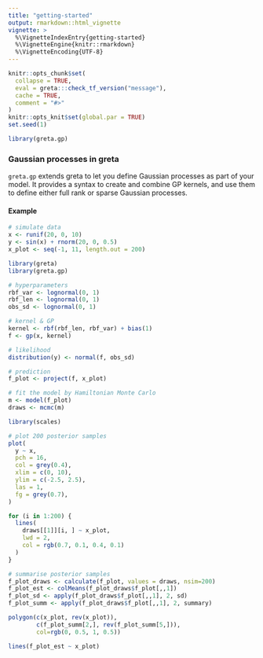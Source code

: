 ```yaml
---
title: "getting-started"
output: rmarkdown::html_vignette
vignette: >
  %\VignetteIndexEntry{getting-started}
  %\VignetteEngine{knitr::rmarkdown}
  %\VignetteEncoding{UTF-8}
---
```


```r
knitr::opts_chunk$set(
  collapse = TRUE,
  eval = greta:::check_tf_version("message"),
  cache = TRUE,
  comment = "#>"
)
knitr::opts_knit$set(global.par = TRUE)
set.seed(1)
```

```r
library(greta.gp)
```

### Gaussian processes in greta

`greta.gp` extends greta to let you define Gaussian processes as part of your model. It provides a syntax to create and combine GP kernels, and use them to define either full rank or sparse Gaussian processes.

#### Example

```r
# simulate data
x <- runif(20, 0, 10)
y <- sin(x) + rnorm(20, 0, 0.5)
x_plot <- seq(-1, 11, length.out = 200)
```

```r
library(greta)
library(greta.gp)

# hyperparameters
rbf_var <- lognormal(0, 1)
rbf_len <- lognormal(0, 1)
obs_sd <- lognormal(0, 1)

# kernel & GP
kernel <- rbf(rbf_len, rbf_var) + bias(1)
f <- gp(x, kernel)

# likelihood
distribution(y) <- normal(f, obs_sd)

# prediction
f_plot <- project(f, x_plot)
```

```r
# fit the model by Hamiltonian Monte Carlo
m <- model(f_plot)
draws <- mcmc(m)
```

```r
library(scales)

# plot 200 posterior samples
plot(
  y ~ x,
  pch = 16,
  col = grey(0.4),
  xlim = c(0, 10),
  ylim = c(-2.5, 2.5),
  las = 1,
  fg = grey(0.7),
)

for (i in 1:200) {
  lines(
    draws[[1]][i, ] ~ x_plot,
    lwd = 2,
    col = rgb(0.7, 0.1, 0.4, 0.1)
  )
}

# summarise posterior samples
f_plot_draws <- calculate(f_plot, values = draws, nsim=200)
f_plot_est <- colMeans(f_plot_draws$f_plot[,,1])
f_plot_sd <- apply(f_plot_draws$f_plot[,,1], 2, sd)
f_plot_summ <- apply(f_plot_draws$f_plot[,,1], 2, summary)

polygon(c(x_plot, rev(x_plot)),
        c(f_plot_summ[2,], rev(f_plot_summ[5,])),
        col=rgb(0, 0.5, 1, 0.5))

lines(f_plot_est ~ x_plot)
```
